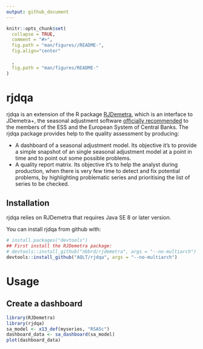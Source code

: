 ```yaml
---
output: github_document
---
```


<!-- README.md is generated from README.Rmd. Please edit that file -->

```r
knitr::opts_chunk$set(
  collapse = TRUE,
  comment = "#>",
  fig.path = "man/figures//README-",
  fig.align="center"
  
  ,
  fig.path = "man/figures/README-"
)
```


# rjdqa

rjdqa is an extension of the R package [RJDemetra](https://github.com/nbbrd/rjdemetra), which is an interface to JDemetra+, the seasonal adjustment software [officially recommended](https://ec.europa.eu/eurostat/cros/system/files/Jdemetra_%20release.pdf) to the members of the ESS and the European System of Central Banks. The rjdqa package provides help to the quality assessment by producing:

- A dashboard of a seasonal adjustment model. Its objective it's to provide a simple snapshot of an single seasonal adjustment model at a point in time and to point out some possible problems.  
- A quality report matrix. Its objective it's to help the analyst during production, when there is very few time to detect and fix potential problems, by highlighting problematic series and prioritising the list of series to be checked.

## Installation

rjdqa relies on RJDemetra that requires Java SE 8 or later version.

You can install rjdqa from github with:

```r
# install.packages("devtools")
## First install the RJDemetra package:
# devtools::install_github("nbbrd/rjdemetra", args = "--no-multiarch")
devtools::install_github("AQLT/rjdqa", args = "--no-multiarch")
```


# Usage

## Create a dashboard

```r
library(RJDemetra)
library(rjdqa)
sa_model <- x13_def(myseries, "RSA5c")
dashboard_data <- sa_dashboard(sa_model)
plot(dashboard_data)
```
